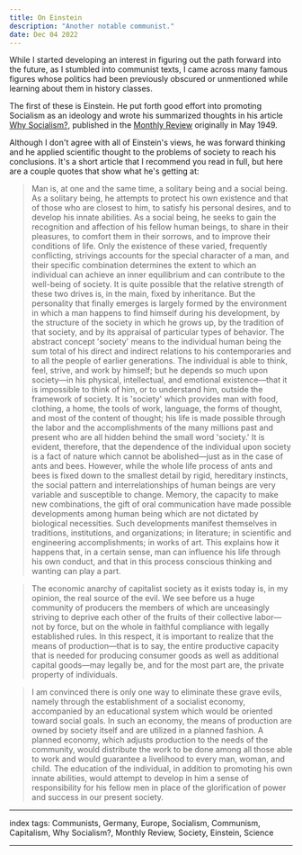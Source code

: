 ```yaml
---
title: On Einstein
description: "Another notable communist."
date: Dec 04 2022
---
```


While I started developing an interest in figuring out the path forward into the future, as I stumbled into communist texts, I came across many famous figures whose politics had been previously obscured or unmentioned while learning about them in history classes.

The first of these is Einstein. He put forth good effort into promoting Socialism as an ideology and wrote his summarized thoughts in his article [Why Socialism?](https://monthlyreview.org/2009/05/01/why-socialism/), published in the [Monthly Review](https://en.wikipedia.org/wiki/Monthly_Review) originally in May 1949.

Although I don't agree with all of Einstein's views, he was forward thinking and he applied scientific thought to the problems of society to reach his conclusions. It's a short article that I recommend you read in full, but here are a couple quotes that show what he's getting at:

> Man is, at one and the same time, a solitary being and a social being. As a solitary being, he attempts to protect his own existence and that of those who are closest to him, to satisfy his personal desires, and to develop his innate abilities. As a social being, he seeks to gain the recognition and affection of his fellow human beings, to share in their pleasures, to comfort them in their sorrows, and to improve their conditions of life. Only the existence of these varied, frequently conflicting, strivings accounts for the special character of a man, and their specific combination determines the extent to which an individual can achieve an inner equilibrium and can contribute to the well-being of society. It is quite possible that the relative strength of these two drives is, in the main, fixed by inheritance. But the personality that finally emerges is largely formed by the environment in which a man happens to find himself during his development, by the structure of the society in which he grows up, by the tradition of that society, and by its appraisal of particular types of behavior. The abstract concept 'society' means to the individual human being the sum total of his direct and indirect relations to his contemporaries and to all the people of earlier generations. The individual is able to think, feel, strive, and work by himself; but he depends so much upon society—in his physical, intellectual, and emotional existence—that it is impossible to think of him, or to understand him, outside the framework of society. It is 'society' which provides man with food, clothing, a home, the tools of work, language, the forms of thought, and most of the content of thought; his life is made possible through the labor and the accomplishments of the many millions past and present who are all hidden behind the small word 'society.'
It is evident, therefore, that the dependence of the individual upon society is a fact of nature which cannot be abolished—just as in the case of ants and bees. However, while the whole life process of ants and bees is fixed down to the smallest detail by rigid, hereditary instincts, the social pattern and interrelationships of human beings are very variable and susceptible to change. Memory, the capacity to make new combinations, the gift of oral communication have made possible developments among human being which are not dictated by biological necessities. Such developments manifest themselves in traditions, institutions, and organizations; in literature; in scientific and engineering accomplishments; in works of art. This explains how it happens that, in a certain sense, man can influence his life through his own conduct, and that in this process conscious thinking and wanting can play a part.

> The economic anarchy of capitalist society as it exists today is, in my opinion, the real source of the evil. We see before us a huge community of producers the members of which are unceasingly striving to deprive each other of the fruits of their collective labor—not by force, but on the whole in faithful compliance with legally established rules. In this respect, it is important to realize that the means of production—that is to say, the entire productive capacity that is needed for producing consumer goods as well as additional capital goods—may legally be, and for the most part are, the private property of individuals.

> I am convinced there is only one way to eliminate these grave evils, namely through the establishment of a socialist economy, accompanied by an educational system which would be oriented toward social goals. In such an economy, the means of production are owned by society itself and are utilized in a planned fashion. A planned economy, which adjusts production to the needs of the community, would distribute the work to be done among all those able to work and would guarantee a livelihood to every man, woman, and child. The education of the individual, in addition to promoting his own innate abilities, would attempt to develop in him a sense of responsibility for his fellow men in place of the glorification of power and success in our present society.

---

index tags: Communists, Germany, Europe, Socialism, Communism, Capitalism, Why Socialism?, Monthly Review, Society, Einstein, Science

---
